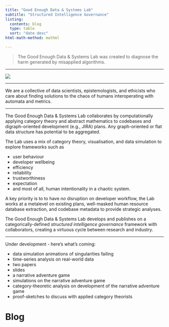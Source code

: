 ```yaml
---
title: "Good Enough Data & Systems Lab"
subtitle: "Structured Intelligence Governance"
listing: 
  contents: blog
  type: table
  sort: "date desc"
html-math-method: mathml

---
```


> The Good Enough Data & Systems Lab was created to diagnose the harm generated by misapplied algorithms.

---

![](good-enough-logo.png)

---

We are a collective of data scientists, epistemologists, and ethicists who care about finding solutions to the chaos of humans interoperating with automata and metrics. 

---

The Good Enough Data & Systems Lab collaborates by computationally applying category theory and abstract mathematics to codebases and digraph-oriented development (e.g., JIRA) plans. Any graph-oriented or flat data structure has potential to be aggregated.


The Lab uses a mix of category theory, visualisation, and data simulation to explore frameworks such as  

- user behaviour
- developer wellbeing
- efficiency
- reliability
- trustworthiness
- expectation
- and most of all, human intentionality in a chaotic system.

A key priority is to to have *no* disruption on developer workflow, the Lab works at a metalevel on existing plans, well-masked human resource database extraction, and codebase metadata to provide strategic analyses.

The Good Enough Data & Systems Lab develops and publishes on a categorically-defined *structured intelligence governance* framework with collaborators, creating a virtuous cycle between research and industry. 

---

Under development - here's what's coming:

- data simulation animations of singularities failing
- time-series analysis on real-world data
- two papers
- slides
- a narrative adventure game 
- simulations on the narrative adventure game
- category-theoretic analysis on development of the narrative adventure game
- proof-sketches to discuss with applied category theorists

# Blog

